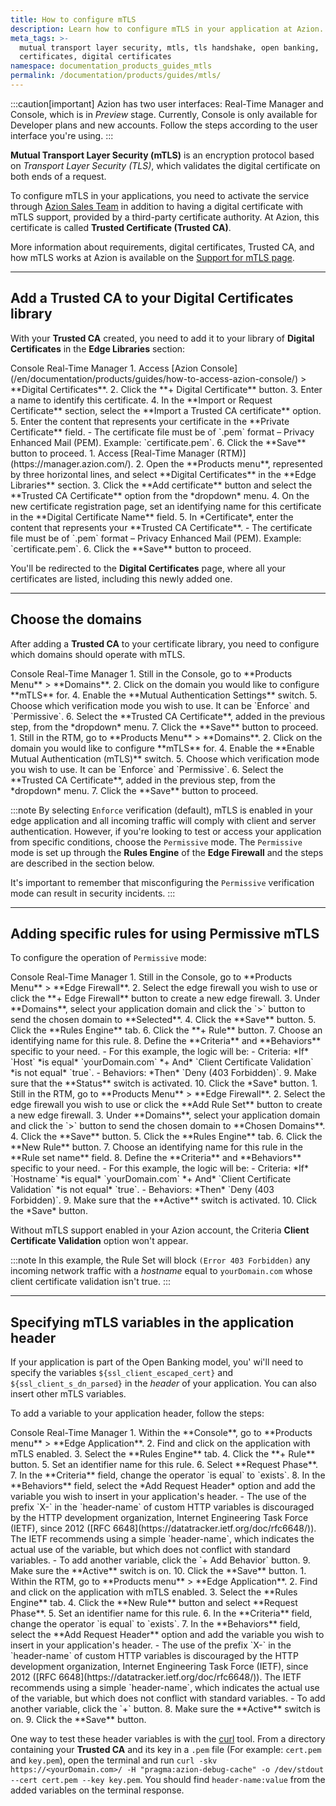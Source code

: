 ```yaml
---
title: How to configure mTLS
description: Learn how to configure mTLS in your application at Azion.
meta_tags: >-
  mutual transport layer security, mtls, tls handshake, open banking,
  certificates, digital certificates
namespace: documentation_products_guides_mtls
permalink: /documentation/products/guides/mtls/
---
```



:::caution[important]
Azion has two user interfaces: Real-Time Manager and Console, which is in *Preview* stage. Currently, Console is only available for Developer plans and new accounts. Follow the steps according to the user interface you're using.
:::

**Mutual Transport Layer Security (mTLS)** is an encryption protocol based on *Transport Layer Security (TLS)*, which validates the digital certificate on both ends of a request.

To configure mTLS in your applications, you need to activate the service through [Azion Sales Team](https://www.azion.com/en/contact-sales/) in addition to having a digital certificate with mTLS support, provided by a third-party certificate authority. At Azion, this certificate is called **Trusted Certificate (Trusted CA)**.

More information about requirements, digital certificates, Trusted CA, and how mTLS works at Azion is available on the [Support for mTLS page](/en/documentation/products/secure/edge-firewall/mtls/).

---

## Add a Trusted CA to your Digital Certificates library

With your **Trusted CA** created, you need to add it to your library of **Digital Certificates** in the **Edge Libraries** section:

<Tabs client:visible>
    <Fragment slot="tab.console">Console</Fragment>
    <Fragment slot="tab.rtm">Real-Time Manager</Fragment>

<Fragment slot="panel.console">
1. Access [Azion Console](/en/documentation/products/guides/how-to-access-azion-console/) > **Digital Certificates**.
2. Click the **+ Digital Certificate** button.
3. Enter a name to identify this certificate.
4. In the **Import or Request Certificate** section, select the **Import a Trusted CA certificate** option.
5. Enter the content that represents your certificate in the **Private Certificate** field.
- The certificate file must be of `.pem` format – Privacy Enhanced Mail (PEM). Example: `certificate.pem`.
6. Click the **Save** button to proceed.
</Fragment>

<Fragment slot="panel.rtm">
1. Access [Real-Time Manager (RTM)](https://manager.azion.com/).
2. Open the **Products menu**, represented by three horizontal lines, and select **Digital Certificates** in the **Edge Libraries** section.
3. Click the **Add certificate** button and select the **Trusted CA Certificate** option from the *dropdown* menu.
4. On the new certificate registration page, set an identifying name for this certificate in the **Digital Certificate Name** field.
5. In *Certificate*, enter the content that represents your **Trusted CA Certificate**.
- The certificate file must be of `.pem` format – Privacy Enhanced Mail (PEM). Example: `certificate.pem`.
6. Click the **Save** button to proceed.
</Fragment>

</Tabs>

You'll be redirected to the **Digital Certificates** page, where all your certificates are listed, including this newly added one.

---

## Choose the domains

After adding a **Trusted CA** to your certificate library, you need to configure which domains should operate with mTLS.

<Tabs client:visible>
    <Fragment slot="tab.console">Console</Fragment>
    <Fragment slot="tab.rtm">Real-Time Manager</Fragment>

<Fragment slot="panel.console">
1. Still in the Console, go to **Products Menu** > **Domains**.
2. Click on the domain you would like to configure **mTLS** for.
4. Enable the **Mutual Authentication Settings** switch.
5. Choose which verification mode you wish to use. It can be `Enforce` and `Permissive`.
6. Select the **Trusted CA Certificate**, added in the previous step, from the *dropdown* menu.
7. Click the **Save** button to proceed.
</Fragment>

<Fragment slot="panel.rtm">
1. Still in the RTM, go to **Products Menu** > **Domains**.
2. Click on the domain you would like to configure **mTLS** for.
4. Enable the **Enable Mutual Authentication (mTLS)** switch.
5. Choose which verification mode you wish to use. It can be `Enforce` and `Permissive`.
6. Select the **Trusted CA Certificate**, added in the previous step, from the *dropdown* menu.
7. Click the **Save** button to proceed.
</Fragment>

</Tabs>

:::note
By selecting `Enforce` verification (default), mTLS is enabled in your edge application and all incoming traffic will comply with client and server authentication. 
However, if you're looking to test or access your application from specific conditions, choose the `Permissive` mode. The `Permissive` mode is set up through the **Rules Engine** of the **Edge Firewall** and the steps are described in the section below.

It's important to remember that misconfiguring the `Permissive` verification mode can result in security incidents.
:::

---

## Adding specific rules for using Permissive mTLS

To configure the operation of `Permissive` mode: 

<Tabs client:visible>
    <Fragment slot="tab.console">Console</Fragment>
    <Fragment slot="tab.rtm">Real-Time Manager</Fragment>

<Fragment slot="panel.console">
1. Still in the Console, go to **Products Menu** > **Edge Firewall**.
2. Select the edge firewall you wish to use or click the **+ Edge Firewall** button to create a new edge firewall.
3. Under **Domains**, select your application domain and click the `>` button to send the chosen domain to **Selected**.
4. Click the **Save** button.
5. Click the **Rules Engine** tab.
6. Click the **+ Rule** button.
7. Choose an identifying name for this rule.
8. Define the **Criteria** and **Behaviors** specific to your need.
- For this example, the logic will be:
    - Criteria: *If* `Host` *is equal* `yourDomain.com` *+ And* `Client Certificate Validation` *is not equal* `true`.
    - Behaviors: *Then* `Deny (403 Forbidden)`.
9. Make sure that the **Status** switch is activated.
10. Click the *Save* button.
</Fragment>

<Fragment slot="panel.rtm">
1. Still in the RTM, go to **Products Menu** > **Edge Firewall**.
2. Select the edge firewall you wish to use or click the **Add Rule Set** button to create a new edge firewall.
3. Under **Domains**, select your application domain and click the `>` button to send the chosen domain to **Chosen Domains**.
4. Click the **Save** button.
5. Click the **Rules Engine** tab.
6. Click the **New Rule** button.
7. Choose an identifying name for this rule in the **Rule set name** field.
8. Define the **Criteria** and **Behaviors** specific to your need.
- For this example, the logic will be:
    - Criteria: *If* `Hostname` *is equal* `yourDomain.com` *+ And* `Client Certificate Validation` *is not equal* `true`.
    - Behaviors: *Then* `Deny (403 Forbidden)`.
9. Make sure that the **Active** switch is activated.
10. Click the *Save* button.
</Fragment>

</Tabs>

Without mTLS support enabled in your Azion account, the Criteria **Client Certificate Validation** option won't appear.

:::note
In this example, the Rule Set will block `(Error 403 Forbidden)` any incoming network traffic with a *hostname* equal to `yourDomain.com` whose client certificate validation isn't true.
:::

---

## Specifying mTLS variables in the application header

If your application is part of the Open Banking model, you' wi'll need to specify the variables `${ssl_client_escaped_cert}` and `${ssl_client_s_dn_parsed}` in the *header* of your application. You can also insert other mTLS variables.

<LinkButton link="/en/documentation/products/build/edge-application/rules-engine/" label="go to the list of available variables" severity="secondary" />

To add a variable to your application header, follow the steps:

<Tabs client:visible>
    <Fragment slot="tab.console">Console</Fragment>
    <Fragment slot="tab.rtm">Real-Time Manager</Fragment>

<Fragment slot="panel.console">
1. Within the **Console**, go to **Products menu** > **Edge Application**.
2. Find and click on the application with mTLS enabled.
3. Select the **Rules Engine** tab.
4. Click the **+ Rule** button.
5. Set an identifier name for this rule.
6. Select **Request Phase**.
7. In the **Criteria** field, change the operator `is equal` to `exists`.
8. In the **Behaviors** field, select the *Add Request Header* option and add the variable you wish to insert in your application's header.
- The use of the prefix `X-` in the `header-name` of custom HTTP variables is discouraged by the HTTP development organization, Internet Engineering Task Force (IETF), since 2012 ([RFC 6648](https://datatracker.ietf.org/doc/rfc6648/)). The IETF recommends using a simple `header-name`, which indicates the actual use of the variable, but which does not conflict with standard variables.
- To add another variable, click the `+ Add Behavior` button.
9. Make sure the **Active** switch is on.
10. Click the **Save** button.
</Fragment>

<Fragment slot="panel.rtm">
1. Within the RTM, go to **Products menu** > **Edge Application**.
2. Find and click on the application with mTLS enabled.
3. Select the **Rules Engine** tab.
4. Click the **New Rule** button and select **Request Phase**.
5. Set an identifier name for this rule.
6. In the **Criteria** field, change the operator `is equal` to `exists`.
7. In the **Behaviors** field, select the **Add Request Header** option and add the variable you wish to insert in your application's header.
- The use of the prefix `X-` in the `header-name` of custom HTTP variables is discouraged by the HTTP development organization, Internet Engineering Task Force (IETF), since 2012 ([RFC 6648](https://datatracker.ietf.org/doc/rfc6648/)). The IETF recommends using a simple `header-name`, which indicates the actual use of the variable, but which does not conflict with standard variables.
- To add another variable, click the `+` button.
8. Make sure the **Active** switch is on.
9. Click the **Save** button.
</Fragment>

</Tabs>

One way to test these header variables is with the [curl](https://curl.se/) tool. From a directory containing your **Trusted CA** and its key in a `.pem` file (For example: `cert.pem` and `key.pem`), open the terminal and run `curl -skv https://<yourDomain.com>/ -H "pragma:azion-debug-cache" -o /dev/stdout --cert cert.pem --key key.pem`. You should find `header-name:value` from the added variables on the terminal response.


